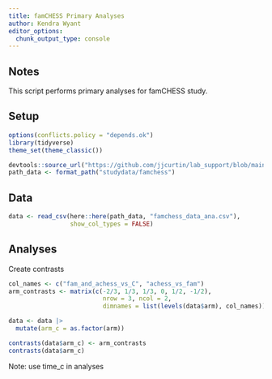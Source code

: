 ```yaml
---
title: famCHESS Primary Analyses
author: Kendra Wyant
editor_options: 
  chunk_output_type: console
---
```


## Notes

This script performs primary analyses for famCHESS study.


## Setup

```r
options(conflicts.policy = "depends.ok")
library(tidyverse)
theme_set(theme_classic()) 

devtools::source_url("https://github.com/jjcurtin/lab_support/blob/main/format_path.R?raw=true")
path_data <- format_path("studydata/famchess")
```


## Data
```r
data <- read_csv(here::here(path_data, "famchess_data_ana.csv"),
                 show_col_types = FALSE)
```


## Analyses

Create contrasts  
```r
col_names <- c("fam_and_achess_vs_C", "achess_vs_fam")
arm_contrasts <- matrix(c(-2/3, 1/3, 1/3, 0, 1/2, -1/2),
                          nrow = 3, ncol = 2,
                          dimnames = list(levels(data$arm), col_names))

data <- data |> 
  mutate(arm_c = as.factor(arm))

contrasts(data$arm_c) <- arm_contrasts
contrasts(data$arm_c)
```



Note: use time_c in analyses